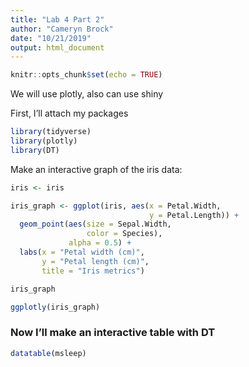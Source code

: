 ```yaml
---
title: "Lab 4 Part 2"
author: "Cameryn Brock"
date: "10/21/2019"
output: html_document
---
```


```r
knitr::opts_chunk$set(echo = TRUE)
```

We will use plotly, also can use shiny 

First, I'll attach my packages

```r

library(tidyverse)
library(plotly)
library(DT)

```


Make an interactive graph of the iris data: 

```r

iris <- iris

iris_graph <- ggplot(iris, aes(x = Petal.Width,
                               y = Petal.Length)) +
  geom_point(aes(size = Sepal.Width,
                 color = Species),
             alpha = 0.5) + 
  labs(x = "Petal width (cm)",
       y = "Petal length (cm)",
       title = "Iris metrics")

iris_graph

ggplotly(iris_graph)

```

### Now I'll make an interactive table with DT

```r

datatable(msleep)

```












